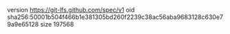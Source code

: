 version https://git-lfs.github.com/spec/v1
oid sha256:50001b504f466b1e381305bd260f2239c38ac56aba9683128c630e79a9e65128
size 197568
